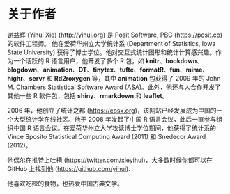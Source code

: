 # 关于作者 {-}

谢益辉 (Yihui Xie) (<http://yihui.org>) 是 Posit Software, PBC (<https://posit.co>) 的软件工程师。 他在爱荷华州立大学统计系 (Department of Statistics, Iowa State University) 获得了博士学位。他对交互式统计图形和统计计算感兴趣。作为一个活跃的 R 语言用户，他开发了多个 R 包，如 **knitr**、**bookdown**、**blogdown**、**animation**、**DT**、**tinytex**、**tufte**、**formatR**、**fun**、**mime**、**highr**、**servr** 和 **Rd2roxygen** 等，其中 **animation** 包获得了 2009 年的 John M. Chambers Statistical Software Award (ASA)。此外，他还与人合作开发了其他一些 R 软件包，包括 **shiny**、**rmarkdown** 和 **leaflet**。

2006 年，他创立了统计之都 (<https://cosx.org>)，该网站已经发展成为中国的一个大型统计学在线社区。他于 2008 年发起了中国 R 语言会议，此后一直参与组织中国 R 语言会议。在爱荷华州立大学攻读博士学位期间，他获得了统计系的 Vince Sposito Statistical Computing Award (2011) 和 Snedecor Award (2012)。

他偶尔在推特上吐槽 (<https://twitter.com/xieyihui>)，大多数时候你都可以在 GitHub 上找到他 (<https://github.com/yihui>).

他喜欢吃辣的食物，也热爱中国古典文学。
